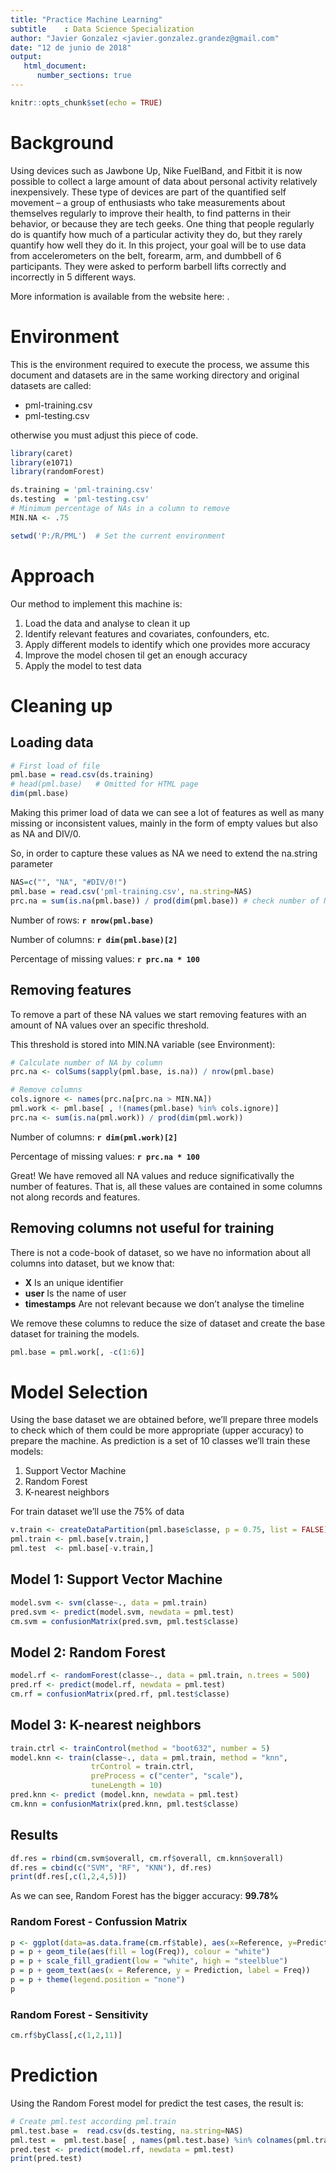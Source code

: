 ```yaml
---
title: "Practice Machine Learning"
subtitle    : Data Science Specialization
author: "Javier Gonzalez <javier.gonzalez.grandez@gmail.com"
date: "12 de junio de 2018"
output: 
   html_document:
      number_sections: true
---
```


```r
knitr::opts_chunk$set(echo = TRUE)
```

# Background

Using devices such as Jawbone Up, Nike FuelBand, and Fitbit it is now possible to collect a large amount of data about personal activity relatively inexpensively. These type of devices are part of the quantified self movement – a group of enthusiasts who take measurements about themselves regularly to improve their health, to find patterns in their behavior, or because they are tech geeks. One thing that people regularly do is quantify how much of a particular activity they do, but they rarely quantify how well they do it. In this project, your goal will be to use data from accelerometers on the belt, forearm, arm, and dumbbell of 6 participants. They were asked to perform barbell lifts correctly and incorrectly in 5 different ways. 

More information is available from the website here: [](http://groupware.les.inf.puc-rio.br/har). 

# Environment

This is the environment required to execute the process, we assume this document and datasets are in the same working directory and original datasets are called:

- pml-training.csv
- pml-testing.csv

otherwise you must adjust this piece of code.

```r
library(caret)
library(e1071)
library(randomForest)

ds.training = 'pml-training.csv'
ds.testing  = 'pml-testing.csv'
# Minimum percentage of NAs in a column to remove
MIN.NA <- .75

setwd('P:/R/PML')  # Set the current environment
```

# Approach

Our method to implement this machine is:

1. Load the data and analyse to clean it up
2. Identify relevant features and covariates, confounders, etc.
3. Apply different models to identify which one provides more accuracy
4. Improve the model chosen til get an enough accuracy
5. Apply the model to test data

# Cleaning up

## Loading data

```r
# First load of file
pml.base = read.csv(ds.training)
# head(pml.base)   # Omitted for HTML page
dim(pml.base)
```


Making this primer load of data we can see a lot of features as well as many missing or inconsistent values, mainly in the form of empty values but also as NA and DIV/0.

So, in order to capture these values as NA we need to extend the na.string parameter

```r
NAS=c("", "NA", "#DIV/0!")
pml.base = read.csv('pml-training.csv', na.string=NAS)
prc.na = sum(is.na(pml.base)) / prod(dim(pml.base)) # check number of NA
```

Number of rows:               __`r nrow(pml.base)`__

Number of columns:            __`r dim(pml.base)[2]`__

Percentage of missing values: __`r prc.na * 100`__

## Removing features

To remove a part of these NA values we start removing features with an amount of NA values over an specific threshold.

This threshold is stored into MIN.NA variable (see Environment):

```r
# Calculate number of NA by column
prc.na <- colSums(sapply(pml.base, is.na)) / nrow(pml.base)

# Remove columns
cols.ignore <- names(prc.na[prc.na > MIN.NA])
pml.work <- pml.base[ , !(names(pml.base) %in% cols.ignore)]
prc.na <- sum(is.na(pml.work)) / prod(dim(pml.work))

```

Number of columns:            __`r dim(pml.work)[2]`__

Percentage of missing values: __`r prc.na * 100`__

Great! We have removed all NA values and reduce significativally the number of features. That is, all these values are contained in some columns not along records and features.

## Removing columns not useful for training

There is not a code-book of dataset, so we have no information about all columns into dataset, but we know that:

- __X__     Is an unique identifier
- __user__  Is the name of user
- __timestamps__ Are  not relevant because we don't analyse the timeline

We remove these columns to reduce the size of dataset and create the base dataset for training the models.


```r
pml.base = pml.work[, -c(1:6)]
```


# Model Selection

Using the base dataset we are obtained before, we'll prepare three models to check which of them could be more appropriate (upper accuracy) to prepare the machine. As prediction is a set of 10 classes we'll train these models:

1. Support Vector Machine
2. Random Forest
3. K-nearest neighbors

For train dataset we'll use the 75% of data


```r
v.train <- createDataPartition(pml.base$classe, p = 0.75, list = FALSE)
pml.train <- pml.base[v.train,]
pml.test  <- pml.base[-v.train,]
```


## Model 1: Support Vector Machine

```r
model.svm <- svm(classe~., data = pml.train)
pred.svm <- predict(model.svm, newdata = pml.test)
cm.svm = confusionMatrix(pred.svm, pml.test$classe)
```

## Model 2: Random Forest

```r
model.rf <- randomForest(classe~., data = pml.train, n.trees = 500)
pred.rf <- predict(model.rf, newdata = pml.test)
cm.rf = confusionMatrix(pred.rf, pml.test$classe)
```

## Model 3: K-nearest neighbors
```r
train.ctrl <- trainControl(method = "boot632", number = 5)
model.knn <- train(classe~., data = pml.train, method = "knn",
                  trControl = train.ctrl,
                  preProcess = c("center", "scale"),
                  tuneLength = 10)
pred.knn <- predict (model.knn, newdata = pml.test)
cm.knn = confusionMatrix(pred.knn, pml.test$classe)
```

## Results
```r
df.res = rbind(cm.svm$overall, cm.rf$overall, cm.knn$overall)
df.res = cbind(c("SVM", "RF", "KNN"), df.res)
print(df.res[,c(1,2,4,5)])
```

As we can see, Random Forest has the bigger accuracy: __99.78%__

### Random Forest - Confussion Matrix

```r
p <- ggplot(data=as.data.frame(cm.rf$table), aes(x=Reference, y=Prediction)) 
p = p + geom_tile(aes(fill = log(Freq)), colour = "white")
p = p + scale_fill_gradient(low = "white", high = "steelblue")
p = p + geom_text(aes(x = Reference, y = Prediction, label = Freq))
p = p + theme(legend.position = "none")
p
```  

### Random Forest - Sensitivity

```r
cm.rf$byClass[,c(1,2,11)]
```  

# Prediction

Using the Random Forest model for predict the test cases, the result is:

```r
# Create pml.test according pml.train
pml.test.base =  read.csv(ds.testing, na.string=NAS)
pml.test =  pml.test.base[ , names(pml.test.base) %in% colnames(pml.train)]
pred.test <- predict(model.rf, newdata = pml.test)
print(pred.test)
```  

